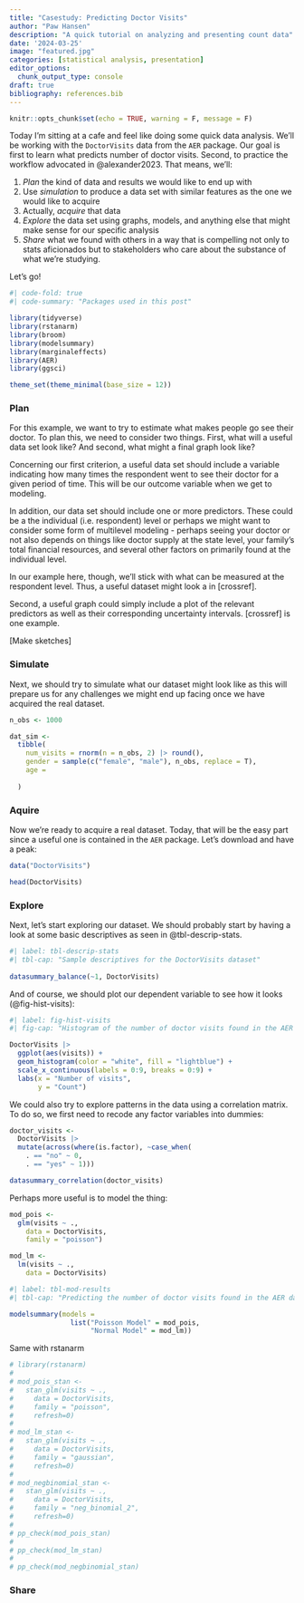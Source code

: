 ```yaml
---
title: "Casestudy: Predicting Doctor Visits"
author: "Paw Hansen"
description: "A quick tutorial on analyzing and presenting count data"
date: '2024-03-25'
image: "featured.jpg"
categories: [statistical analysis, presentation]
editor_options: 
  chunk_output_type: console
draft: true
bibliography: references.bib
---
```


```r
knitr::opts_chunk$set(echo = TRUE, warning = F, message = F)
```

Today I'm sitting at a cafe and feel like doing some quick data analysis. We'll be working with the `DoctorVisits` data from the `AER` package. Our goal is first to learn what predicts number of doctor visits. Second, to practice the workflow advocated in @alexander2023. That means, we'll:

1.  *Plan* the kind of data and results we would like to end up with
2.  Use *simulation* to produce a data set with similar features as the one we would like to acquire
3.  Actually, *acquire* that data
4.  *Explore* the data set using graphs, models, and anything else that might make sense for our specific analysis
5.  *Share* what we found with others in a way that is compelling not only to stats aficionados but to stakeholders who care about the substance of what we're studying.

Let's go!

```r
#| code-fold: true
#| code-summary: "Packages used in this post"

library(tidyverse)
library(rstanarm)
library(broom)
library(modelsummary)
library(marginaleffects)
library(AER)
library(ggsci)

theme_set(theme_minimal(base_size = 12))

```

### Plan

For this example, we want to try to estimate what makes people go see their doctor. To plan this, we need to consider two things. First, what will a useful data set look like? And second, what might a final graph look like?

Concerning our first criterion, a useful data set should include a variable indicating how many times the respondent went to see their doctor for a given period of time. This will be our outcome variable when we get to modeling.

In addition, our data set should include one or more predictors. These could be a the individual (i.e. respondent) level or perhaps we might want to consider some form of multilevel modeling - perhaps seeing your doctor or not also depends on things like doctor supply at the state level, your family's total financial resources, and several other factors on primarily found at the individual level.

In our example here, though, we'll stick with what can be measured at the respondent level. Thus, a useful dataset might look a in \[crossref\].

Second, a useful graph could simply include a plot of the relevant predictors as well as their corresponding uncertainty intervals. \[crossref\] is one example.



\[Make sketches\]

### Simulate

Next, we should try to simulate what our dataset might look like as this will prepare us for any challenges we might end up facing once we have acquired the real dataset.

```r

n_obs <- 1000

dat_sim <- 
  tibble(
    num_visits = rnorm(n = n_obs, 2) |> round(), 
    gender = sample(c("female", "male"), n_obs, replace = T),
    age = 
    
  )

```



### Aquire

Now we're ready to acquire a real dataset. Today, that will be the easy part since a useful one is contained in the `AER` package. Let's download and have a peak:

```r
data("DoctorVisits")

head(DoctorVisits)

```

### Explore

Next, let's start exploring our dataset. We should probably start by having a look at some basic descriptives as seen in @tbl-descrip-stats. 

```r
#| label: tbl-descrip-stats
#| tbl-cap: "Sample descriptives for the DoctorVisits dataset"
 
datasummary_balance(~1, DoctorVisits)

```

And of course, we should plot our dependent variable to see how it looks (@fig-hist-visits):

```r
#| label: fig-hist-visits
#| fig-cap: "Histogram of the number of doctor visits found in the AER dataset"

DoctorVisits |> 
  ggplot(aes(visits)) + 
  geom_histogram(color = "white", fill = "lightblue") +
  scale_x_continuous(labels = 0:9, breaks = 0:9) + 
  labs(x = "Number of visits",
       y = "Count")
```

We could also try to explore patterns in the data using a correlation matrix. To do so, we first need to recode any factor variables into dummies:

```r

doctor_visits <- 
  DoctorVisits |> 
  mutate(across(where(is.factor), ~case_when(
    . == "no" ~ 0,
    . == "yes" ~ 1)))

datasummary_correlation(doctor_visits)

```

Perhaps more useful is to model the thing:

```r
mod_pois <- 
  glm(visits ~ ., 
    data = DoctorVisits,
    family = "poisson")

mod_lm <- 
  lm(visits ~ ., 
    data = DoctorVisits)

```


```r
#| label: tbl-mod-results
#| tbl-cap: "Predicting the number of doctor visits found in the AER dataset"

modelsummary(models = 
               list("Poisson Model" = mod_pois,
                    "Normal Model" = mod_lm))
```

Same with rstanarm

```r

# library(rstanarm)
# 
# mod_pois_stan <- 
#   stan_glm(visits ~ ., 
#     data = DoctorVisits,
#     family = "poisson",
#     refresh=0)
# 
# mod_lm_stan <- 
#   stan_glm(visits ~ ., 
#     data = DoctorVisits,
#     family = "gaussian",
#     refresh=0)
# 
# mod_negbinomial_stan <- 
#   stan_glm(visits ~ ., 
#     data = DoctorVisits,
#     family = "neg_binomial_2",
#     refresh=0)
# 
# pp_check(mod_pois_stan)
# 
# pp_check(mod_lm_stan)
# 
# pp_check(mod_negbinomial_stan)

```

### Share
